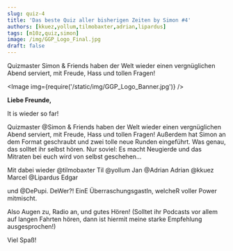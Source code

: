 ```yaml
---
slug: quiz-4
title: 'Das beste Quiz aller bisherigen Zeiten by Simon #4'
authors: [kkuez,yollum,tilmobaxter,adrian,lipardus]
tags: [m10z,quiz,simon]
image: /img/GGP_Logo_Final.jpg
draft: false
---
```



Quizmaster Simon & Friends haben der Welt wieder einen vergnüglichen Abend serviert, mit Freude, Hass und tollen Fragen!

<Image img={require('/static/img/GGP_Logo_Banner.jpg')} />

<!--truncate-->

**Liebe Freunde,**

It is wieder so far!

Quizmaster @Simon & Friends haben der Welt wieder einen vergnüglichen Abend serviert, mit Freude, Hass und tollen Fragen!
Außerdem hat Simon an dem Format geschraubt und zwei tolle neue Runden eingeführt. Was genau, das solltet ihr selbst hören. Nur soviel: Es macht Neugierde und das Mitraten bei euch wird von selbst geschehen…

Mit dabei wieder
@tilmobaxter Til
@yollum Jan
@Adrian Adrian
@kkuez Marcel
@Lipardus Edgar

und @DePupi.
DeWer?!
EinE ÜberraschungsgastIn, welcheR voller Power mitmischt.

Also Augen zu, Radio an, und gutes Hören!
(Solltet ihr Podcasts vor allem auf langen Fahrten hören, dann ist hiermit meine starke Empfehlung ausgesprochen!)

Viel Spaß!

<ReactPlayer
    width="100%"
    height="50px"
    controls
    url='https://m10z.picnotes.de/Quiz/m10z_quiz_4.mp3'
/>
